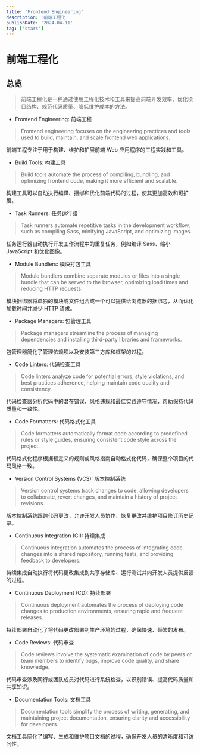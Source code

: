```yaml
---
title: 'Frontend Engineering'
description: '前端工程化'
publishDate: '2024-04-11'
tag: ['stars']
---
```


# 前端工程化

## 总览

> 前端工程化是一种通过使用工程化技术和工具来提高前端开发效率、优化项目结构、规范代码质量、降低维护成本的方法。

- Frontend Engineering: 前端工程

> Frontend engineering focuses on the engineering practices and tools used to build, maintain, and scale frontend web applications.

前端工程专注于用于构建、维护和扩展前端 Web 应用程序的工程实践和工具。

- Build Tools: 构建工具

> Build tools automate the process of compiling, bundling, and optimizing frontend code, making it more efficient and scalable.

构建工具可以自动执行编译、捆绑和优化前端代码的过程，使其更加高效和可扩展。

- Task Runners: 任务运行器

> Task runners automate repetitive tasks in the development workflow, such as compiling Sass, minifying JavaScript, and optimizing images.

任务运行器自动执行开发工作流程中的重复任务，例如编译 Sass、缩小 JavaScript 和优化图像。

- Module Bundlers: 模块打包工具

> Module bundlers combine separate modules or files into a single bundle that can be served to the browser, optimizing load times and reducing HTTP requests.

模块捆绑器将单独的模块或文件组合成一个可以提供给浏览器的捆绑包，从而优化加载时间并减少 HTTP 请求。

- Package Managers: 包管理工具

> Package managers streamline the process of managing dependencies and installing third-party libraries and frameworks.

包管理器简化了管理依赖项以及安装第三方库和框架的过程。

- Code Linters: 代码检查工具

> Code linters analyze code for potential errors, style violations, and best practices adherence, helping maintain code quality and consistency.

代码检查器分析代码中的潜在错误、风格违规和最佳实践遵守情况，帮助保持代码质量和一致性。

- Code Formatters: 代码格式化工具

> Code formatters automatically format code according to predefined rules or style guides, ensuring consistent code style across the project.

代码格式化程序根据预定义的规则或风格指南自动格式化代码，确保整个项目的代码风格一致。

- Version Control Systems (VCS): 版本控制系统

> Version control systems track changes to code, allowing developers to collaborate, revert changes, and maintain a history of project revisions.

版本控制系统跟踪代码更改，允许开发人员协作、恢复更改并维护项目修订历史记录。

- Continuous Integration (CI): 持续集成

> Continuous integration automates the process of integrating code changes into a shared repository, running tests, and providing feedback to developers.

持续集成自动执行将代码更改集成到共享存储库、运行测试并向开发人员提供反馈的过程。

- Continuous Deployment (CD): 持续部署

> Continuous deployment automates the process of deploying code changes to production environments, ensuring rapid and frequent releases.

持续部署自动化了将代码更改部署到生产环境的过程，确保快速、频繁的发布。

- Code Reviews: 代码审查

> Code reviews involve the systematic examination of code by peers or team members to identify bugs, improve code quality, and share knowledge.

代码审查涉及同行或团队成员对代码进行系统检查，以识别错误、提高代码质量和共享知识。

- Documentation Tools: 文档工具

> Documentation tools simplify the process of writing, generating, and maintaining project documentation, ensuring clarity and accessibility for developers.

文档工具简化了编写、生成和维护项目文档的过程，确保开发人员的清晰度和可访问性。
